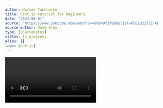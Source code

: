 ```yaml
---
author: Norman Tannhäuser
title: next.js tutorial for beginners
date: "2023-08-01"
source: "https://www.youtube.com/watch?v=6h649f2fB9Q&list=PL0Zuz27SZ-6Pk-QJIdGd1tGZEzy9RTgtj&index=1"
source-author: Dave Gray
type: [coursenotes]
status: in progress
alias: []
tags: [nextjs]
---
```


<Video id="843nec-IvW0" />

# why nextjs

- server side rendering, better performance by rendering html on the server
- code splitting, shorter load times
- seo optimization
- faster development, better dev experience
- typescript support
- scalability

# pre-rendering

- generates html for each page in advance instead of having it done client side by javacript (as react typically does)
- only js code necessary for the page gets sent, when the page is loaded by the browser, its js code runs and makes the page fully interactive ([[hydration]])
- two forms of pre-rendering:

## static generation

- recommended: the html is generated at build time and will be reused on each request

## [[server-side rendering]]

- html is generated on each request

- next let’s you choose which pattern to use depending on what you need, and supports hybrid apps that combine both

# CDN - content delivery network

- def: a cdn is a network of servers linked together with the goal of delivering content as quickly, cheaply, reliably and securely as possible. In order to improve speed and connectivity, a cdn will place servers at the exchange points between different networks. [cloudflare reference](https://www.cloudflare.com/en-gb/learning/cdn/what-is-a-cdn/)

# Pages and Layout and naming conventions

- basic routing: create folders in the app directory which contain `page.tsx`files
- in the `page.tsx` file create react functional components named like the route
- the layout file contains parts that apply to the entire app/each page entire tree (nav bar) or to pages in subtrees
- components are named and capitalized in the component folder (eg. `Search.tsx` or `Navbar.tsx`)
- dynamic routers are in folders with bracket names (eg. `[userId]`), note that the name used inside the brackets will be passed as a param in the respective page file

> [!important] Nota bene
> A lot of functionality in next hinges on following naming conventions. When something doesn’t seem to work **at all** (even no console.log output), check for typos and placement of folders in the folderstructure of the project.

# styles

- globally applied styles under globals.css, import into global layout file and it will get applied to all routes
- importable local styles inside resp. folders called `styles.module.css`
- import styles into local layout files and apply styles in the desired className attributes, eg. `className={styles.main}` (if you defined a class main in the css file

  )

- same classes can have different stylings depending on the nesting level where they are applied;
- naming conventions:
  - globals.css for styles applied to the global layout file
  - styles.module.css for styles applied to the local layout file
  - page.module.css for styles applied to the local page file

# SEO and metadata

- export metadata object in static page or layout fil

  e

```tsx
import { Metadata } from "next";

export const metadata: Metadata = {
  title: "...",
  description: "...",
};

export default function Page() {}
```

# loading state / loading page

- add a `loading.tsx` file next to the page file and next will use it as a loading file, uses react suspense

# error boundaries

- error components must be client components → “use client”
- create an error page
- error page will be loaded automatically if page throws an error
- or set an errorboundary in the layoutfile that wraps all children that are to be error handled
- as fallback attribute of the errorboundary, pass in the error page:

```tsx
<ErrorBoundary fallback={<Error />}
	{... children}
</ErrorBoundary>
```

- [doc ref](https://nextjs.org/docs/app/building-your-application/routing/error-handling)

# data fetching

- big plus of next is the use of server components, that fetch data on the server, in parallel, minimizing loading times
- progressively rendering a page is possible
- put fetch function like this in a root level lib folder so they are accessible from everywhere:

```tsx
export default async function getAllUsers() {
  const res = await fetch("https://jsonplaceholder.typicode.com/users");
  if (!res.ok) throw new Error("Failed to fetch data");
  return res.json();
}
```

> [!tip] error handling for api calls
> note that we don’t wrap the fetch in a try block. we use error boundaries from next to handle errors

- next supports prefetching things, when hovering over a link for example

## parallel data fetching

[reference](https://nextjs.org/docs/app/building-your-application/data-fetching/patterns#parallel-data-fetching)

- calling the get function without immediately resolving the promise (**not using the await keyword**)

```tsx
export default async function UserPage({ params: { userId } }: Params) {
  const userData: Promise<User> = getUser(userId);
  const userPostsData: Promise<Post[]> = getUserPosts(userId);
  const [user, userPosts] = await Promise.all([userData, userPostsData]);
  return <div>page</div>;
}
```

- note that we pass the promises to variables that will get used in the return statement and then resolved in parallel

## progressively rendering the page

- using Loading UI, Streaming and Suspense
- [reference](https://nextjs.org/docs/app/building-your-application/data-fetching/patterns)

```tsx
export default async function UserPage({ params: { userId } }: Params) {
  const userData: Promise<User> = getUser(userId);
  const userPostsData: Promise<Post[]> = getUserPosts(userId);
  const [user, userPosts] = await Promise.all([userData, userPostsData]);
  return (
    <>
      <h2>{user.name}</h2>
      <br />
      <Suspense fallback={<h2>Loading...</h2>}>
        <UserPosts promise={userPostsData} />
      </Suspense>
    </>
  );
}
```

- note that we can pass a promise in the props of a functional component and use reacts suspense to define a fallback as long as the fetching is not complete

# type definition

- the `next-env.d.ts` file contains type definitions
- for our own custom type definition we can create files following the same naming convention so the compiler understands their role, like `types.d.ts`

# Generating dynamic metadata

[reference](https://nextjs.org/docs/app/building-your-application/optimizing/metadata#dynamic-metadata)

- create a generateMetadata function in the respective component/page file and import the Metadata type from next; the function should look something like this:

```tsx
export async function generateMetadata({
  params: { userId },
}: Params): Promise<Metadata> {
  // note that duplicated requests will get deduplicated by next (getUser gets called 2 times)
  const userData: Promise<User> = getUser(userId);
  const user: User = await userData;
  return {
    title: user.name,
    description: `This is the page of ${user.name}`,
  };
}
```

# which pages are static ([[SSG]]), which are server side rendered [[server-side rendering|SSR]]?

- this information is not easily available in dev mode
- `npm run build` will create an overview in the cli listing each route and their status (server or static)
- static pages are built on the server and sent to CDNs
- SSR pages are rendered at request time on the server
- `npm run start` to check the response time of the build

# Incremental Static Regeneration ISR

- data from fetches is [[Cache|cached]] by default in next, option value in fetch: cache: ‘force-cache’; to make the fetch always dynamic: cache: ‘no-store’
- incremental updates are possible as well:
  - create the page initially
  - check every so often for updated data/stale data
  - instead of cache, the option is `next: {revalidate: 60}` → updates data every 60s
  - can be applied to either SSG and SSR
  - ex:

```tsx
export default async function getUserPosts(userId: string) {
  const res = await fetch(
    `https://jsonplaceholder.typicode.com/posts?userId=${userId}`,
    { next: { revalidate: 60 } }
  );
  if (!res.ok) throw new Error("Failed to fetch user.");
  return res.json();
}
```

## segment level caching

[reference](https://nextjs.org/docs/app/api-reference/file-conventions/route-segment-config#revalidate)

- set variable `revalidate` on page or. layout to define cache lifetime on that route
- `export const revalidate = 60`

## generate static params

[reference](https://nextjs.org/docs/app/api-reference/functions/generate-static-params)

- you can tell next what params to expect in a dynamic route like `[userId]` by using function generateStaticParams in the tsx file of the dynamically rendered page
- the return params have to be string
- ex:

```tsx
export async function generateStaticParams() {
  const usersData: Promise<User[]> = getAllUsers();
  const users = await usersData;
  return users.map((user) => ({ userId: user.id.toString() }));
}
```

- by defining what params to be expected, next can prerender static sites even though they are dynamic

# dynamicParams

- this option is on by default and means that dynamic pages will be prerendered
- pages that go beyond the boundaries of the generated params that the user might try to get need an error page
- there is one provided by next with the `import {notFound} from ‘next/navigation’` and validate before the return in the function component:

```tsx
export default async function UserPage({ params: { userId } }: Params) {
  const userData: Promise<User> = getUser(userId);
  const userPostsData: Promise<Post[]> = getUserPosts(userId);
  const user = await userData;
  if (!user?.name) return notFound(); // here
  return (
    <>
      <h2>{user.name}</h2>
      <br />
      <Suspense fallback={<h2>Loading...</h2>}>
        <UserPosts promise={userPostsData} />
      </Suspense>
    </>
  );
}
```

- include metadata for the case that a specific user is not found

```tsx
export async function generateMetadata({
  params: { userId },
}: Params): Promise<Metadata> {
  // note that duplicated requests will get deduplicated by next (getUser gets called 2 times)
  const userData: Promise<User> = getUser(userId);
  const user: User = await userData;
  if (!user?.name) {
    // here
    return { title: "User not found" };
  }
  return {
    title: user.name,
    description: `This is the page of ${user.name}`,
  };
}
```

- in the respective fetch call, when the response is empty, return undefined instead of throwing an error:

```tsx
export default async function getUser(userId: string) {
  const res = await fetch(
    `https://jsonplaceholder.typicode.com/users/${userId}`
  );
  if (!res.ok) return undefined;
  return res.json();
}
```

- you can customize an error page on the level of the dynamic page, called `not-found.tsx` ([reference](https://nextjs.org/docs/app/api-reference/file-conventions/not-found))

# client components

[link to code](file:///Users/nortan/Documents/coding/tutorials/nextjs/next05-client-components)

- if you need a hook, clickhandler or other interactivity, you need a client component
- adding [[tailwind]]
- `"use client"` at the start of the component file
- client component can be used in server components

# creating a blog

- initialize next with tailwind
- install [typography plugin](https://tailwindcss.com/docs/typography-plugin) to handle and style vanilla html automatically (from imported markdown for example):
- `npm install -D @tailwindcss/typography`
- prose class can help formatting the page (max width of blogposts etc.)
- add root level folder for blogposts in markdown
- `npm i gray-matter` to deal with md frontmatter/metadata
- `npm i remark remark-html` to convert md to html
- to make the creation of the post pages static, add a generateStaticParams function and tell next what to expect:

```tsx
export function generateStaticParams() {
  const posts = getSortedPostsData(); //deduped
  return posts.map((post) => ({
    postId: post.id,
  }));
}
```

# Route handlers

[reference](https://nextjs.org/docs/app/building-your-application/routing/route-handlers)

- placed in the app path, preferably inside the api folder
- “they are the equivalent of API Routes inside the pages directory meaning you do not need to use API Routes and Route Handlers together”
- example in the file `route.ts` inside src/app/api/hello:

```ts
export async function GET(request: Request) {
  return new Response("Hello, Next.js!");
}
```

- the **request parameter is not necessary** for this get endpoint to function, it will be **statically evaluated**
- **with request object** in a GET endpoint, it becomes a **dynamic route handler**, as well as any other type of [[(Internet)HTTP request methods|HTTP methods]] and using dynamic functions like cookies and headers

# Rest API

[reference](https://nextjs.org/docs/pages/building-your-application/routing/api-routes)

- use cases:
  - Masking the URL of an external service (e.g. `/api/secret` instead of `https://company.com/secret-url`)
  - Using [Environment Variables](https://nextjs.org/docs/pages/building-your-application/configuring/environment-variables) on the server to securely access external services.
- no need if:
  - you are fetching from a server component, secrets will already be hidden on the server, unavailable in the client side code

# Middleware

[reference](https://nextjs.org/docs/pages/building-your-application/routing/middleware)

- create `middleware.ts` in src or root directory
- return `NextResponse.next()` to get back to route as supposed to
- basic ex:

```ts
import { NextResponse } from "next/server";

export function middleware(request: Request) {
  console.log("Middleware");
  console.log(request.method);
  console.log(request.url);

  const origin = request.headers.get("origin");
  console.log(origin);

  return NextResponse.next();
}
```

- this gets applied to **every** request on every route; to match paths use config variable

```ts
// apply a matcher
export const config = {
  matcher: "/api/:path*", //this matches all routes in api path
};
```

- works as well with conditionals inside the middleware function:

```ts
if (request.url.includes("/api/")) {
  // ...
}
```

- [[regex]] are possible as well

```ts
const regex = new RegExp('/api/*')
if(regex.test(request.url))
```

## useful middleware

#best-practice

### rate limiting

- [limiter](https://www.npmjs.com/package/limiter): package that enables [[rate limiting]] to requests, protects against abusive usage
  - correction: has to be applied in the routes, eg. create `limiter.ts` in api folder

```ts
import { RateLimiter } from "limiter";

export const limiter = new RateLimiter({
  tokensPerInterval: 3,
  interval: "min",
  fireImmediately: true,
});
```

- then import it to your routes and define what should happen, when a certain rate limit is violated:

```ts
import { NextResponse } from "next/server";
import { limiter } from "../config/limiter";
export async function GET(request: Request) {
  const origin = request.headers.get("origin");
  const remaining = await limiter.removeTokens(1);
  console.log("remaining tokens", remaining);
  if (remaining < 0) {
    return new NextResponse(null, {
      status: 429,
      statusText: "Too Many Requests",
      headers: {
        "Access-Control-Allow-Origin": origin || "*",
        "Content-Type": "text/plain",
      },
    });
  }

  return new Response("Hello, Next.js!");
}
```

- tokens are shared between subroutes

### CORS

[reference](https://nextjs.org/docs/pages/building-your-application/routing/api-routes#caveats)

- by default api routes are **same-origin only**
- to change this so the api can be accessed from other origins or specified allowed origins, middleware is the right place to implement the origins options
- the allowed origins list might depend on dev or prod mode

# revalidation / incrementel static regeneration / ISR

[reference](https://nextjs.org/docs/pages/building-your-application/rendering/incremental-static-regeneration)

- this section is redundant to [[next.js tutorial for beginners#Incremental Static Regeneration ISR]]
- do we need to rebuild the whole app everytime we post a new blog? how to use ISR with headless content management system (cms)?
- in a fetch request we avoid stale data by providing a revalidation option to the function call, to revalidate data after a certain intervall:

```tsx
fetch("https://...", { next: { revalidate: 60 } });
```

- to revalidate data not using fetch (eg. using an external package or query builder) use route segment config and put `export const revalidate = 60` in the page.tsx of the resp. route to revalidate data every 60s
- [route segment config reference](https://nextjs.org/docs/app/api-reference/file-conventions/route-segment-config):
  - these params can only be applied to page, layout or routeHandlers
- after change of data needs two reloads to render on the client; first reload/request triggers revalidation on the server but still serves old state, second serves new state

## on demand revalidation

[reference](https://nextjs.org/docs/app/building-your-application/data-fetching/fetching-caching-and-revalidating#on-demand-revalidation)

- to revalidate data and render it immediately we need to create an endpoint that triggers the revalidation
- can be placed in a route handler, eg. `app/api/revalidate/route.ts`

```ts
// example from the next docs:
// https://<your-site.com/api/ravalidate?secret=<token>
// the params design for our use case (2 params: path to revalidate and token to authenticate):
// http://localhost:3000/api/revalidate?path=/&secret=9b3e1efa15da14485386b7c1283fbabe
import { NextApiRequest, NextApiResponse } from "next";

export default async function handler(
  req: NextApiRequest,
  res: NextApiResponse
) {
  if (req.query.secret !== process.env.MY_SECRET_TOKEN) {
    return res.status(401).json({ message: "Invalid token" });
  }
  const path = req.query.path as string;
  await res.revalidate(path);
  return res.json({ revalidated: true });
}
```

- when requesting this route with the required parameters, revalidation is triggered and the new data will be rendered client side with the next refresh

# Server Actions

[reference](https://nextjs.org/docs/app/building-your-application/data-fetching/server-actions)

- server actions can enable interactivity in server components (whut? back to php - forms with no js)
- are imported from the lib folder into the components that might use them
- ex.

```ts
"use server";

import { revalidatePath } from "next/cache";

export async function addTodo(data: FormData) {
  const title = data.get("title");

  await fetch("http://127.0.0.1:3500/todos", {
    method: "POST",
    headers: {
      "Content-Type": "application/json",
    },
    body: JSON.stringify({
      userId: 1,
      title,
      completed: false,
    }),
  });
  // revalidation of affected routes
  revalidatePath("/");
}
```

- imported and called in a form component:

```tsx
import { addTodo } from "@/lib/actions";

export default function AddTodo() {
  const content = (
    <form action={addTodo} className="flex gap-2 items-center">
      <input
        type="text"
        name="title"
        className="text-2xl p-1 rounded-lg flex-grow w-full"
        placeholder="New Todo"
        autoFocus
      />

      <button
        type="submit"
        className="p-2 text-xl rounded-2xl text-black border-solid border-black border-2 max-w-xs bg-green-500 hover:cursor-pointer hover:bg-green-400"
      >
        Submit
      </button>
    </form>
  );

  return content;
}
```

- **server mutations** = server actions that mutate your data and call redirect, revalidatePath or revalidateTag
- ex:

```ts
export async function deleteTodo(todo: Todo) {
  const res = await fetch(`http://127.0.0.1:3500/todos/${todo.id}`, {
    method: "DELETE",
    headers: {
      "Content-Type": "application/json",
    },
    body: JSON.stringify({
      id: todo.id,
    }),
  });

  await res.json();
  revalidatePath("/");
}
```

> [!important] Caveats
> While we use server actions to mutate data directly in the json server in this example, next is still using cached data on the client side, which can get out of sync. This happens in particular when using ‘soft’ aka client side navigation, which doesn’t trigger revalidation/clearing client side cache. Triggering router.refresh() in between routes should now clear clientside cache.
> Interactivity can be reduced when needing to request the server before updating the interface (eg. clicking a checkbox). Here useOptimistic react hook can help that performs the action without waiting for the server response. Changes will be reverted if request was unsuccessful. See [tutorial](https://www.youtube.com/watch?v=BmUsDuLO598&list=PL0Zuz27SZ-6Pk-QJIdGd1tGZEzy9RTgtj&index=15&t=1408s)

# Reference

1. [[next.js]]
2. [[online courses]]
3. [youtube playlist](https://www.youtube.com/watch?v=6h649f2fB9Q&list=PL0Zuz27SZ-6Pk-QJIdGd1tGZEzy9RTgtj&index=1)
4. [repos and resources](https://github.com/gitdagray/next-js-course)
